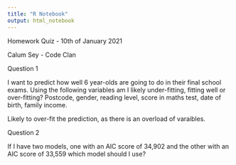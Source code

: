 ```yaml
---
title: "R Notebook"
output: html_notebook
---
```


Homework Quiz - 10th of January 2021

Calum Sey - Code Clan

Question 1

I want to predict how well 6 year-olds are going to do in their final school exams. Using the following variables am I likely under-fitting, fitting well or over-fitting? Postcode, gender, reading level, score in maths test, date of birth, family income.

Likely to over-fit the prediction, as there is an overload of varaibles.


Question 2

If I have two models, one with an AIC score of 34,902 and the other with an AIC score of 33,559 which model should I use?




